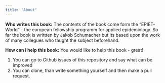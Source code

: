 ```yaml
---
title: "About"
---
```


__Who writes this book:__ The contents of the book come form the "EPIET-World" - the european fellowship programm for applied epidemiology. So far the book is writtten by Jakob Schumacher but its based upon the work of many collegues who taught the subject beforehand.

__How can i help this book:__ You would like to help this book - great! 

1. You can go to Github issues of this repository and say what can be improved 
2. You can clone, than write something yourself and then make a pull request.
